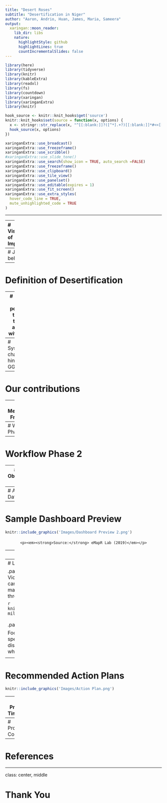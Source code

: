 ```yaml
---
title: "Desert Roses"
subtitle: "Desertification in Niger"
author: "Aaron, Andrio, Huan, James, Maria, Sameera"
output:
  xaringan::moon_reader:
    lib_dir: libs
    nature:
      highlightStyle: github
      highlightLines: true
      countIncrementalSlides: false
---
```

```r
library(here)
library(tidyverse)
library(knitr)
library(kableExtra)
library(readxl)
library(fs)
library(countdown)
library(xaringan)
library(xaringanExtra)
library(knitr)

hook_source <- knitr::knit_hooks$get('source')
knitr::knit_hooks$set(source = function(x, options) {
  x <- stringr::str_replace(x, "^[[:blank:]]?([^*].+?)[[:blank:]]*#<<[[:blank:]]*$", "*\\1")
  hook_source(x, options)
})

xaringanExtra::use_broadcast()
xaringanExtra::use_freezeframe()
xaringanExtra::use_scribble()
#xaringanExtra::use_slide_tone()
xaringanExtra::use_search(show_icon = TRUE, auto_search	=FALSE)
xaringanExtra::use_freezeframe()
xaringanExtra::use_clipboard()
xaringanExtra::use_tile_view()
xaringanExtra::use_panelset()
xaringanExtra::use_editable(expires = 1)
xaringanExtra::use_fit_screen()
xaringanExtra::use_extra_styles(
  hover_code_line = TRUE,         
  mute_unhighlighted_code = TRUE  
)

```

---



---
# Visualisation of Impacts/Risks

.panelset[
.panel[.panel-name[Extreme Heat]
```r
#read in images here
```

]
.panel[.panel-name[Water Body Loss]
```r
#read in images here
```

]
]

---
# Justification behind Niger


---
# Definition of Desertification


---
# Niger’s vast potential to turn things around with GGW


---
# Systematic challenges hindering GGW

---
# Our contributions


---
# Methodology Framework

---
# Workflow Phase 1


---
# Workflow Phase 2


---
# Earth Observation Data


---
# Additional Data


---
# Sample Dashboard Preview
```r
knitr::include_graphics('Images/Dashboard Preview 2.png')
```
<div style="text-align: center; margin-top: 20px;">
    <p><em><strong>Source:</strong> eMapR Lab (2019)</em></p>
</div>

---
# Sample Dashboard Demo
```r
knitr::include_graphics('Images/Dashboard Demo.gif')
```
<div style="text-align: center; margin-top: 20px;">
    <p><em><strong>Source:</strong> eMapR Lab (2019)</em></p>
</div>

---
# Limitations to Our Solutions and Services

.panelset[
.panel[.panel-name[Risk of Violence]
Farmers are reported to fear carrying out reforestation or tree maintenance activities due to the jihadist threat, which could jeopardize the project.

```r
knitr::include_graphics('Images/Nigerian-military-4.jpg')
```

<div style="text-align: center; margin-top: 20px;">
    <p><em><strong>Image Source:</strong> Reuters (2022)</em></p>
</div>
]
.panel[.panel-name[Land Conflict]
Need to introduce pastoral corridors to avoid the destruction of agriculture areas and GGW ecosystems, while ensuring access to food and water for the livestock.
```r
knitr::include_graphics('Images/herdersfarmers.png')
```

<div style="text-align: center; margin-top: 20px;">
    <p><em><strong>Image Source:</strong> Human Rights Watch (2014)</em></p>
</div>
]

.panel[.panel-name[Risk of Monoculture]

Focusing restoration effort using only few species may expose them to widespread disease setting back any progress made, while irreversibly affecting the ecosystem 
```r
knitr::include_graphics('Images/field-of-rapeseeds-4198057_1920.jpg')
```

<div style="text-align: center; margin-top: 20px;">
    <p><em><strong>Image Source:</strong> Pixabay (2017)</em></p>
</div>
]
]

---
# Recommended Action Plans
```r
knitr::include_graphics('Images/Action Plan.png')
```

---
# Project Timeline



---
# Project Costing



---


# References



---

class: center, middle

# Thank You

